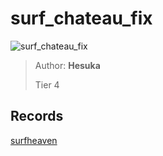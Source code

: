 
# surf_chateau_fix

![surf_chateau_fix](https://raw.githubusercontent.com/Sayt123/SurfMapPics/Maps-and-bonuses/csgo/surf_chateau_fix.jpg)

> Author: **Hesuka**
>
> Tier 4

## Records

[surfheaven](https://surfheaven.eu/map/surf_chateau_fix)
